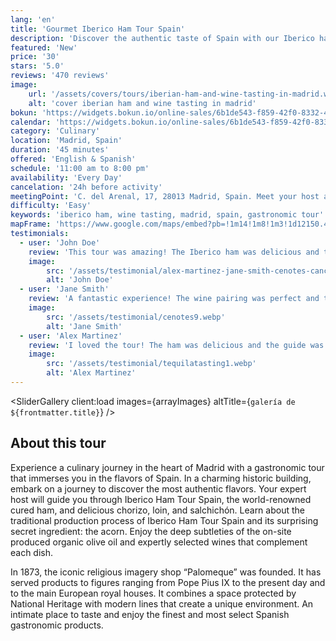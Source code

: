 ```yaml
---
lang: 'en'
title: 'Gourmet Iberico Ham Tour Spain'
description: 'Discover the authentic taste of Spain with our Iberico ham Tour Spain'
featured: 'New'
price: '30'
stars: '5.0'
reviews: '470 reviews'
image:
    url: '/assets/covers/tours/iberian-ham-and-wine-tasting-in-madrid.webp'
    alt: 'cover iberian ham and wine tasting in madrid'
bokun: 'https://widgets.bokun.io/online-sales/6b1de543-f859-42f0-8332-446d14d349f4/experience/806806?partialView=1'
calendar: 'https://widgets.bokun.io/online-sales/6b1de543-f859-42f0-8332-446d14d349f4/experience-calendar/806806'
category: 'Culinary'
location: 'Madrid, Spain'
duration: '45 minutes'
offered: 'English & Spanish'
schedule: '11:00 am to 8:00 pm'
availability: 'Every Day'
cancelation: '24h before activity'
meetingPoint: 'C. del Arenal, 17, 28013 Madrid, Spain. Meet your host at the Palomeque store'
difficulty: 'Easy'
keywords: 'iberico ham, wine tasting, madrid, spain, gastronomic tour'
mapFrame: 'https://www.google.com/maps/embed?pb=!1m14!1m8!1m3!1d12150.455304505642!2d-3.707718!3d40.417405!3m2!1i1024!2i768!4f13.1!3m3!1m2!1s0xd42287eac0b589d%3A0x703b27a596d13107!2sC.%20del%20Arenal%2C%2017%2C%20Centro%2C%2028013%20Madrid%2C%20Espa%C3%B1a!5e0!3m2!1ses-419!2sus!4v1709230299708!5m2!1ses-419!2sus'
testimonials:
  - user: 'John Doe'
    review: 'This tour was amazing! The Iberico ham was delicious and the guide was very knowledgeable.'
    image:
        src: '/assets/testimonial/alex-martinez-jane-smith-cenotes-cancun-adventure-tour-experience-opinion.webp'
        alt: 'John Doe'
  - user: 'Jane Smith'
    review: 'A fantastic experience! The wine pairing was perfect and the atmosphere was wonderful.'
    image:
        src: '/assets/testimonial/cenotes9.webp'
        alt: 'Jane Smith'
  - user: 'Alex Martinez'
    review: 'I loved the tour! The ham was delicious and the guide was very friendly and informative.'
    image:
        src: '/assets/testimonial/tequilatasting1.webp'
        alt: 'Alex Martinez'
---
```




<SliderGallery 
    client:load 
    images={arrayImages} 
    altTitle={`galería de ${frontmatter.title}`}
/>

<h2 class="text-2xl md:text-4xl font-bold">About this tour</h2>

<p class="text-lg text-justify my-5">Experience a culinary journey in the heart of Madrid with a gastronomic 
tour that immerses you in the flavors of Spain. In a charming historic building, embark on a journey to discover 
the most authentic flavors. Your expert host will guide you through Iberico Ham Tour Spain, the world-renowned 
cured ham, and delicious chorizo, loin, and salchichón. Learn about the traditional production process of Iberico 
Ham Tour Spain and its surprising secret ingredient: the acorn. Enjoy the deep subtleties of the on-site produced 
organic olive oil and expertly selected wines that complement each dish.</p>

<p class="text-lg text-justify my-5">In 1873, the iconic religious imagery shop “Palomeque” was founded. It has served 
products to figures ranging from Pope Pius IX to the present day and to the main European royal houses. It combines a 
space protected by National Heritage with modern lines that create a unique environment. An intimate place to taste and 
enjoy the finest and most select Spanish gastronomic products.</p>